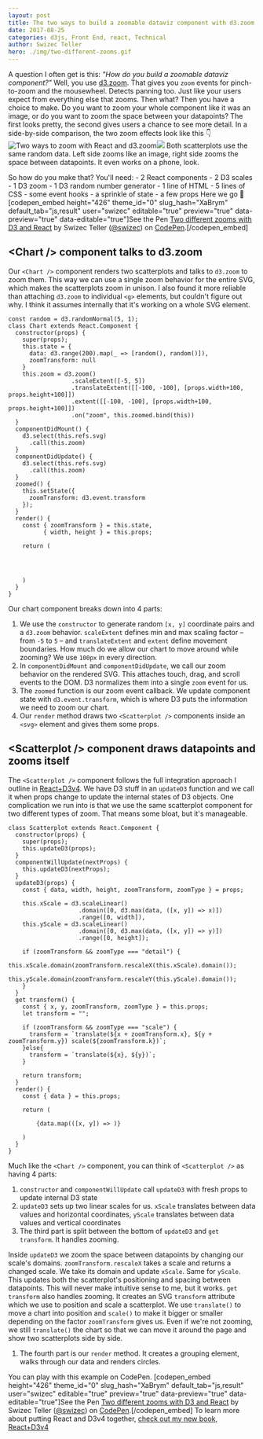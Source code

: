 ```yaml
---
layout: post
title: The two ways to build a zoomable dataviz component with d3.zoom and React
date: 2017-08-25
categories: d3js, Front End, react, Technical
author: Swizec Teller
hero: ./img/two-different-zooms.gif
---
```


A question I often get is this: _"How do you build a zoomable dataviz component?"_ Well, you use [d3.zoom](https://github.com/d3/d3-zoom). That gives you `zoom` events for pinch-to-zoom and the mousewheel. Detects panning too. Just like your users expect from everything else that zooms. Then what? Then you have a choice to make. Do you want to zoom your whole component like it was an image, or do you want to zoom the space between your datapoints? The first looks pretty, the second gives users a chance to see more detail. In a side-by-side comparison, the two zoom effects look like this 👇 ![Two ways to zoom with React and d3.zoom](./img/two-different-zooms.gif)![](two-zoom.gif) Both scatterplots use the same random data. Left side zooms like an image, right side zooms the space between datapoints. It even works on a phone, look.

> [](//imgur.com/DHceJ)

So how do you make that? You'll need: - 2 React components - 2 D3 scales - 1 D3 zoom - 1 D3 random number generator - 1 line of HTML - 5 lines of CSS - some event hooks - a sprinkle of state - a few props Here we go 🤘 \[codepen_embed height="426" theme_id="0" slug_hash="XaBrym" default_tab="js,result" user="swizec" editable="true" preview="true" data-preview="true" data-editable="true"]See the Pen [Two different zooms with D3 and React](https://codepen.io/swizec/pen/XaBrym/) by Swizec Teller ([@swizec](https://codepen.io/swizec)) on [CodePen](https://codepen.io).\[/codepen_embed]

## &lt;Chart /> component talks to d3.zoom

Our `<Chart />` component renders two scatterplots and talks to `d3.zoom` to zoom them. This way we can use a single zoom behavior for the entire SVG, which makes the scatterplots zoom in unison. I also found it more reliable than attaching `d3.zoom` to individual `<g>` elements, but couldn't figure out why. I think it assumes internally that it's working on a whole SVG element.

    const random = d3.randomNormal(5, 1);
    class Chart extends React.Component {
      constructor(props) {
        super(props);
        this.state = {
          data: d3.range(200).map(_ => [random(), random()]),
          zoomTransform: null
        }
        this.zoom = d3.zoom()
                      .scaleExtent([-5, 5])
                      .translateExtent([[-100, -100], [props.width+100, props.height+100]])
                      .extent([[-100, -100], [props.width+100, props.height+100]])
                      .on("zoom", this.zoomed.bind(this))
      }
      componentDidMount() {
        d3.select(this.refs.svg)
          .call(this.zoom)
      }
      componentDidUpdate() {
        d3.select(this.refs.svg)
          .call(this.zoom)
      }
      zoomed() {
        this.setState({ 
          zoomTransform: d3.event.transform
        });
      }
      render() {
        const { zoomTransform } = this.state,
              { width, height } = this.props;
        
        return (
          
            
            
          
        )
      }
    }

Our chart component breaks down into 4 parts:

1.  We use the `constructor` to generate random `[x, y]` coordinate pairs and a `d3.zoom` behavior. `scaleExtent` defines min and max scaling factor – from `-5` to `5` – and `translateExtent` and `extent` define movement boundaries. How much do we allow our chart to move around while zooming? We use `100px` in every direction.
2.  In `componentDidMount` and `componentDidUpdate`, we call our zoom behavior on the rendered SVG. This attaches touch, drag, and scroll events to the DOM. D3 normalizes them into a single `zoom` event for us.
3.  The `zoomed` function is our zoom event callback. We update component state with `d3.event.transform`, which is where D3 puts the information we need to zoom our chart.
4.  Our `render` method draws two `<Scatterplot />` components inside an `<svg>` element and gives them some props.

## &lt;Scatterplot /> component draws datapoints and zooms itself

The `<Scatterplot />` component follows the full integration approach I outline in [React+D3v4](https://www.swizec.com/reactd3js). We have D3 stuff in an `updateD3` function and we call it when props change to update the internal states of D3 objects. One complication we run into is that we use the same scatterplot component for two different types of zoom. That means some bloat, but it's manageable.

    class Scatterplot extends React.Component {
      constructor(props) {
        super(props);
        this.updateD3(props);
      }
      componentWillUpdate(nextProps) {
        this.updateD3(nextProps);
      }
      updateD3(props) {
        const { data, width, height, zoomTransform, zoomType } = props;
        
        this.xScale = d3.scaleLinear()
                        .domain([0, d3.max(data, ([x, y]) => x)])
                        .range([0, width]),
        this.yScale = d3.scaleLinear()
                        .domain([0, d3.max(data, ([x, y]) => y)])
                        .range([0, height]);
        
        if (zoomTransform && zoomType === "detail") {
          this.xScale.domain(zoomTransform.rescaleX(this.xScale).domain());
          this.yScale.domain(zoomTransform.rescaleY(this.yScale).domain());
        }
      }
      get transform() {
        const { x, y, zoomTransform, zoomType } = this.props;
        let transform = "";
        
        if (zoomTransform && zoomType === "scale") {
          transform = `translate(${x + zoomTransform.x}, ${y + zoomTransform.y}) scale(${zoomTransform.k})`;
        }else{
          transform = `translate(${x}, ${y})`;
        }
        
        return transform;
      }
      render() {
        const { data } = this.props;    
     
        return (
          
            {data.map(([x, y]) => )}
          
        )
      }
    }

Much like the `<Chart />` component, you can think of `<Scatterplot />` as having 4 parts:

1.  `constructor` and `componentWillUpdate` call `updateD3` with fresh props to update internal D3 state
2.  `updateD3` sets up two linear scales for us. `xScale` translates between data values and horizontal coordinates, `yScale` translates between data values and vertical coordinates
3.  The third part is split between the bottom of `updateD3` and `get transform`. It handles zooming.

Inside `updateD3` we zoom the space between datapoints by changing our scale's domains. `zoomTransform.rescaleX` takes a scale and returns a changed scale. We take its domain and update `xScale`. Same for `yScale`. This updates both the scatterplot's positioning and spacing between datapoints. This will never make intuitive sense to me, but it works. `get transform` also handles zooming. It creates an SVG `transform` attribute which we use to position and scale a scatterplot. We use `translate()` to move a chart into position and `scale()` to make it bigger or smaller depending on the factor `zoomTransform` gives us. Even if we're not zooming, we still `translate()` the chart so that we can move it around the page and show two scatterplots side by side.

1.  The fourth part is our `render` method. It creates a grouping element, walks through our data and renders circles.

You can play with this example on CodePen. \[codepen_embed height="426" theme_id="0" slug_hash="XaBrym" default_tab="js,result" user="swizec" editable="true" preview="true" data-preview="true" data-editable="true"]See the Pen [Two different zooms with D3 and React](https://codepen.io/swizec/pen/XaBrym/) by Swizec Teller ([@swizec](https://codepen.io/swizec)) on [CodePen](https://codepen.io).\[/codepen_embed] To learn more about putting React and D3v4 together, [check out my new book, React+D3v4](https://www.swizec.com/reactd3js)
